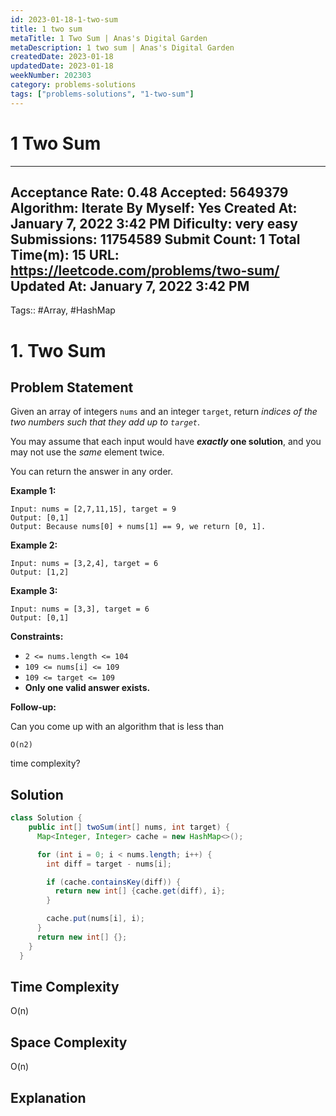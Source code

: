 ```yaml
---
id: 2023-01-18-1-two-sum
title: 1 two sum
metaTitle: 1 Two Sum | Anas's Digital Garden
metaDescription: 1 two sum | Anas's Digital Garden
createdDate: 2023-01-18
updatedDate: 2023-01-18
weekNumber: 202303
category: problems-solutions
tags: ["problems-solutions", "1-two-sum"]
---
```


# 1 Two Sum

---
Acceptance Rate: 0.48
Accepted: 5649379
Algorithm: Iterate
By Myself: Yes
Created At: January 7, 2022 3:42 PM
Dificulty: very easy
Submissions: 11754589
Submit Count: 1
Total Time(m): 15
URL: <https://leetcode.com/problems/two-sum/>
Updated At: January 7, 2022 3:42 PM
---

Tags:: #Array, #HashMap

# 1. Two Sum

## Problem Statement

Given an array of integers `nums` and an integer `target`, return *indices of the two numbers such that they add up to `target`*.

You may assume that each input would have ***exactly* one solution**, and you may not use the *same* element twice.

You can return the answer in any order.

**Example 1:**

```
Input: nums = [2,7,11,15], target = 9
Output: [0,1]
Output: Because nums[0] + nums[1] == 9, we return [0, 1].

```

**Example 2:**

```
Input: nums = [3,2,4], target = 6
Output: [1,2]

```

**Example 3:**

```
Input: nums = [3,3], target = 6
Output: [0,1]

```

**Constraints:**

- `2 <= nums.length <= 104`
- `109 <= nums[i] <= 109`
- `109 <= target <= 109`
- **Only one valid answer exists.**

**Follow-up:**

Can you come up with an algorithm that is less than

```
O(n2)
```

time complexity?

## Solution

```java
class Solution {
    public int[] twoSum(int[] nums, int target) {
      Map<Integer, Integer> cache = new HashMap<>();

      for (int i = 0; i < nums.length; i++) {
        int diff = target - nums[i];

        if (cache.containsKey(diff)) {
          return new int[] {cache.get(diff), i};
        }

        cache.put(nums[i], i);
      }
      return new int[] {};
    }
  }
```

## Time Complexity

O(n)

## Space Complexity

O(n)

## Explanation
